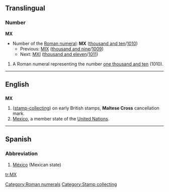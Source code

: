 ==Translingual==
===Number===
'''MX'''
*Number of the [[Roman numeral]]: '''MX''' ([[thousand and ten]]/[[1010]])
**Previous: [[MIX]] ([[thousand and nine]]/[[1009]])
**Next: [[MXI]] ([[thousand and eleven]]/[[1011]])

# A Roman numeral representing the number [[one thousand and ten]] (1010).

[[Category:Roman numerals]]
----

==English==
==={{abbreviation}}===
'''MX'''
#([[stamp-collecting]]) on early British stamps, '''Maltese Cross''' cancellation mark.
#[[Mexico]], a member state of the [[United Nations]].
[[Category:Stamp collecting]]

----
==Spanish==
===Abbreviation===
#[[México]] (Mexican state)

[[tr:MX]]